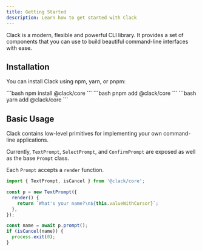 ```yaml
---
title: Getting Started
description: Learn how to get started with Clack
---
```



Clack is a modern, flexible and powerful CLI library. It provides a set of components that you can use to build beautiful command-line interfaces with ease.

## Installation

You can install Clack using npm, yarn, or pnpm:

<Tabs>
	<TabItem label="npm" icon="seti:npm">
		```bash
		npm install @clack/core
		```
	</TabItem>
	<TabItem label="pnpm" icon="pnpm">
		```bash
		pnpm add @clack/core
		```
	</TabItem>
	<TabItem label="Yarn" icon="seti:yarn">
		```bash
		yarn add @clack/core
		```
	</TabItem>
</Tabs>

## Basic Usage

Clack contains low-level primitives for implementing your own command-line applications.

Currently, `TextPrompt`, `SelectPrompt`, and `ConfirmPrompt` are exposed as well as the base `Prompt` class.

Each `Prompt` accepts a `render` function.

```ts twoslash
import { TextPrompt, isCancel } from '@clack/core';

const p = new TextPrompt({
  render() {
    return `What's your name?\n${this.valueWithCursor}`;
  },
});

const name = await p.prompt();
if (isCancel(name)) {
  process.exit(0);
}
```
